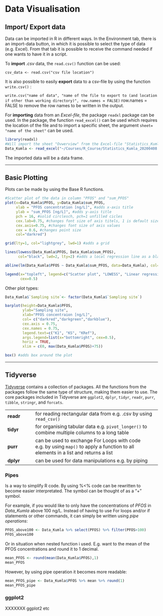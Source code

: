 # Data Visualisation

## **Import/ Export data**

Data can be imported in R in different ways. In the Environment tab, there is an import-data button, in which it is possible to select the type of data (e.g. Excel). From that tab it is possible to receive the command needed if one wants to have it in a script.

To **import** *.csv* data, the `read.csv()` function can be used:

`csv_data <- read.csv("csv file location")`

It is also possible to easily **export** data to a csv-file by using the function `write.csv()` :

`write.csv("name of data", "name of the file to export to (and location if other than working directory)", row.names = FALSE)` row.names = FALSE to remove the row names to be written in the output.

For **importing** data from an *Excel-file*, the package `readxl` package can be used. In the package, the function `read_excel()` can be used which requires the location of the file and to import a specific sheet, the argument `sheet= "name of the sheet"` can be used.

```r
library(readxl)
#Will import the sheet "Ovwerview" from the Excel-file "Statistics_Kumla_20200408" and save it in the object "Data_Kumla"
Data_Kumla <- read_excel("~/Courses/R_Course/Statistics_Kumla_20200408.xlsx", sheet = "Overview")
```

The imported data will be a data frame.

------------------------------------------------------------------------

## Basic Plotting

Plots can be made by using the Base R functions.

```r
#Scatter plot of the data in column "PFOS" and "sum_PFOS"
plot(x=Data_Kumla$PFOS, y=Data_Kumla$sum_PFOS,
     xlab = "PFOS concentration [ng/L]", #adds x-axis title
     ylab = "sum_PFOS [ng/L]", #adds y-axis title
     pch = 16, #solid circlesch, pch=1 unfilled cicles
     cex.lab=0.75, #changes font size of axis titels, 1 is default size
     cex.axis=0.75, #changes font size of axis values
     cex = 0.6, #changes point size
     col="darkred") 

grid(lty=1, col="lightgrey", lwd=1) #adds a grid

lines(lowess(Data_Kumla$PFOS, Data_Kumla$sum_PFOS),
      col="black", lwd=2, lty=2) #adds a local regression line as a black colour dashed (lty=2) line with line width 2

abline(lm(Data_Kumla$PFOS ~ Data_Kumla$sum_PFOS, data=Data_Kumla), col="darkgrey", lwd=2, lty=3) #adds regression line in darkgrey colour

legend(x="topleft", legend=c("Scatter plot", "LOWESS", "Linear regression"), fill=c("darkred","black","darkgrey"),
       cex=0.5)
```

Other plot types:

```r
Data_Kumla$`Sampling site`<- factor(Data_Kumla$`Sampling site`)

barplot(height=Data_Kumla$PFOS,
        ylab="Sampling site",
        xlab="PFOS concentraion [ng/L]",
        col= c("darkred","darkgreen","darkblue"),
        cex.axis = 0.75,
        cex.names = 0.75,
        legend.text=c("K1", "KS", "KRef"),
        args.legend=list(x="bottomright", cex=0.5),
        horiz = TRUE,
        xlim = c(0, max(Data_Kumla$PFOS)+75))

box() #adds box around the plot
```

------------------------------------------------------------------------

## Tidyverse

[Tidyverse](https://www.tidyverse.org/packages/) contains a collection of packages. All the functions from the packages follow the same type of structure, making them easier to use. The core packages included in Tidyverse are `ggplot2`, `dplyr`, `tidyr`, `readr`, `purr`, `tibble`, `stringr`, and `forcats`.

|           |                                                                                                                                    |
|-------------|----------------------------------------------------------|
| **readr** | for reading rectangular data from e.g. .csv by using `read_csv()`                                                                  |
| **tidyr** | for organising tabular data e.g. `pivot_longer()` to combine multiple columns to a long table                                      |
| **purr**  | can be used to exchange For Loops with code e.g. by using `map()` to apply a function to all elements in a list and returns a list |
| **dplyr** | can be used for data manipulations e.g. by piping                                                                                  |

#### 

### Pipes

Is a way to simplify R code. By using %\<% code can be rewritten to become easier interpretated. The symbol can be thought of as a "+" symbol.

For example, if you would like to only have the concentrations of *PFOS* in *Data_Kumla* above 100 ng/L. Instead of having to use For loops and/or if statements or other commands, it can simply be written using *pipe operations*:

```r
PFOS_above100 <- Data_Kumla %>% select(PFOS) %>% filter(PFOS>100)
PFOS_above100
```

Or in situation when nested function i used. E.g. want to the mean of the PFOS concentrations and round it to 1 decimal.

```r
mean_PFOS <- round(mean(Data_Kumla$PFOS),1)
mean_PFOS
```

However, by using pipe operation it becomes more readable:

```r
mean_PFOS_pipe <- Data_Kumla$PFOS %>% mean %>% round(1)
mean_PFOS_pipe
```

### ggplot2

XXXXXXX ggplot2 etc
